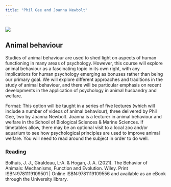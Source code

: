 ```yaml
---
title: "Phil Gee and Joanna Newbolt"
---
```


## ![](images/Picture1-01.png)

## Animal behaviour

Studies of animal behaviour are used to shed light on aspects of human functioning in many areas of psychology. However, this course will explore animal behaviour as a fascinating topic in its own right, with any implications for human psychology emerging as bonuses rather than being our primary goal. We will explore different approaches and traditions in the study of animal behaviour, and there will be particular emphasis on recent developments in the application of psychology in animal husbandry and welfare.

Format: This option will be taught in a series of five lectures (which will include a number of videos of animal behaviour), three delivered by Phil Gee, two by Joanna Newbolt. Joanna is a lecturer in animal behaviour and welfare in the School of Biological Sciences & Marine Sciences. If timetables allow, there may be an optional visit to a local zoo and/or aquarium to see how psychological principles are used to improve animal welfare. You will need to read around the subject in order to do well.

### Reading

Bolhuis, J. J., Giraldeau, L-A. & Hogan, J. A. (2021). The Behavior of Animals: Mechanisms, Function and Evolution. Wiley. Print ISBN:9781119109501 \| Online ISBN:9781119109556 and available as an eBook through the University library.
